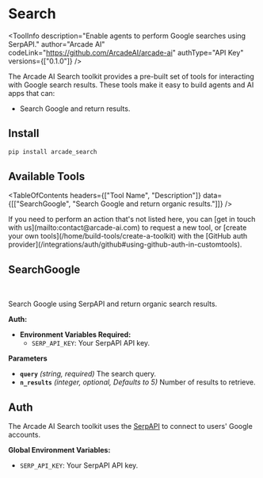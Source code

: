 # Search


<ToolInfo
  description="Enable agents to perform Google searches using SerpAPI."
  author="Arcade AI"
  codeLink="https://github.com/ArcadeAI/arcade-ai"
  authType="API Key"
  versions={["0.1.0"]}
/>

<Badges repo="arcadeai/arcade_search" />

The Arcade AI Search toolkit provides a pre-built set of tools for interacting with Google search results. These tools make it easy to build agents and AI apps that can:

- Search Google and return results.

## Install

```bash
pip install arcade_search
```

## Available Tools

<TableOfContents
  headers={["Tool Name", "Description"]}
  data={[["SearchGoogle", "Search Google and return organic results."]]}
/>

<Tip>
  If you need to perform an action that's not listed here, you can [get in touch
  with us](mailto:contact@arcade-ai.com) to request a new tool, or [create your
  own tools](/home/build-tools/create-a-toolkit) with the [GitHub auth
  provider](/integrations/auth/github#using-github-auth-in-customtools).
</Tip>

## SearchGoogle

<br />
<TabbedCodeBlock
  tabs={[
    {
      label: "Call the Tool Directly",
      content: {
        Python: [
          "/examples/integrations/toolkits/search/search_google_example_call_tool.py",
        ],
        JavaScript: ["Coming Soon"],
      },
    },
    {
      label: "Execute the Tool with OpenAI",
      content: {
        Python: [
          "/examples/integrations/toolkits/search/search_google_example_llm_oai.py",
        ],
        JavaScript: ["Coming Soon"],
      },
    },
  ]}
/>

Search Google using SerpAPI and return organic search results.

**Auth:**

- **Environment Variables Required:**
  - `SERP_API_KEY`: Your SerpAPI API key.

**Parameters**

- **`query`** _(string, required)_ The search query.
- **`n_results`** _(integer, optional, Defaults to 5)_ Number of results to retrieve.

## Auth

The Arcade AI Search toolkit uses the [SerpAPI](https://serpapi.com/) to connect to users' Google accounts.

**Global Environment Variables:**

- `SERP_API_KEY`: Your SerpAPI API key.
